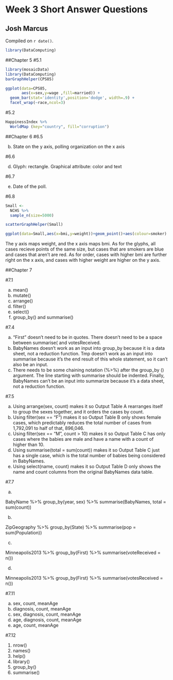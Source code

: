# Week 3 Short Answer Questions

## Josh Marcus

<!-- leave this material as is -->
Compiled on `r date()`.

```r
library(DataComputing)
```
<!-- put your content after this line -->

##Chapter 5
#5.1
```r
library(mosaicData)
library(DataComputing)
barGraphHelper(CPS85)
```

```r
ggplot(data=CPS85,
       aes(x=sex,y=wage ,fill=married)) +
  geom_bar(stat='identity',position='dodge', width=.9) + 
  facet_wrap(~race,ncol=3)
```

#5.2

```r
HappinessIndex %>%
  WorldMap (key="country", fill="corruption")
```


##Chapter 6
#6.5

b. State on the y axis, polling organization on the x axis

#6.6

d. Glyph: rectangle. Graphical attribute: color and text

#6.7

e. Date of the poll.

#6.8

```r
Small <-
  NCHS %>%
  sample_n(size=5000)
```


```r
scatterGraphHelper(Small)
```

```r
ggplot(data=Small,aes(x=bmi,y=weight))+geom_point()+aes(colour=smoker)
```

The y axis maps weight, and the x axis maps bmi. As for the glyphs, all cases recieve points of the same size, but cases that are smokers are blue and cases that aren't are red. As for order, cases with higher bmi are further right on the x axis, and cases with higher weight are higher on the y axis.

##Chapter 7

#7.1

a. mean()
b. mutate()
c. arrange()
d. filter()
e. select()
f. group_by() and summarise()

#7.4

a) "First" doesn't need to be in quotes. There doesn't need to be a space between summarise( and votesReceived.
b) BabyNames doesn't work as an input into group_by because it is a data sheet, not a reduction function. Tmp doesn't work as an input into summarise because it's the end result of this whole statement, so it can't also be an input.
c) There needs to be some chaining notation (%>%) after the group_by () argument. The line starting with summarise should be indented. Finally, BabyNames can't be an input into summarize because it's a data sheet, not a reduction function.

#7.5

a) Using arrange(sex, count) makes it so Output Table A rearranges itself to group the sexes together, and it orders the cases by count.
b) Using filter(sex == "F") makes it so Output Table B only shows female cases, which predictably reduces the total number of cases from 1,792,091 to half of that, 896,046.
c) Using filter(sex == "M", count > 10) makes it so Output Table C has only cases where the babies are male and have a name with a count of higher than 10.
d) Using summarise(total = sum(count)) makes it so Output Table C just has a single case, which is the total number of babies being considered in BabyNames.
e) Using select(name, count) makes it so  Output Table D only shows the name and count columns from the original BabyNames data table.


#7.7

a.

BabyName %>%
  group_by(year, sex) %>%
  summarise(BabyNames, total = sum(count))
  
b. 

ZipGeography %>%
  group_by(State) %>%
  summarise(pop = sum(Population))
  
c. 

Minneapolis2013 %>%
  group_by(First) %>%
  summarise(voteReceived = n())

d. 

Minneapolis2013 %>%
  group_by(First) %>%
  summarise(votesReceived = n())
  
#7.11

a. sex, count, meanAge
b. diagnosis, count, meanAge
c. sex, diagnosis, count, meanAge
d. age, diagnosis, count, meanAge
e. age, count, meanAge

#7.12

1. nrow()
2. names()
3. help()
4. library()
5. group_by()
6. summarise()
